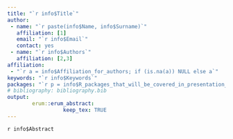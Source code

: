 ```yaml
---
title: "`r info$Title`"
author:
 - name: "`r paste(info$Name, info$Surname)`"
   affiliation: [1]
   email: "`r info$Email`"
   contact: yes
 - name: "`r info$Authors`"
   affiliation: [2,3]
affiliation:
 - "`r a = info$Affiliation_for_authors; if (is.na(a)) NULL else a`"
keywords: "`r info$Keywords`"
packages: "`r p = info$R_packages_that_will_be_covered_in_presentation_poster; if (is.na(p)) NULL else p`"
# bibliography: bibliography.bib
output:  
        erum::erum_abstract:
                  keep_tex: TRUE
---
```


`r info$Abstract`


<!-- `r l = info$Literature` -->
<!-- `r if (is.na(l)) NULL else {"**References**"}` -->
<!-- `r if (is.na(l)) NULL else l` -->

